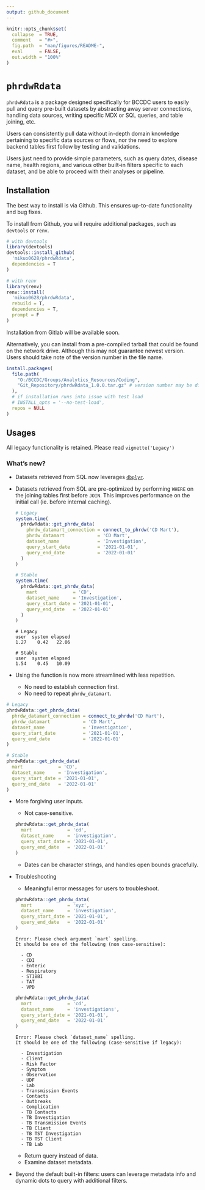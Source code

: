 ```yaml
---
output: github_document
---
```


<!-- README.md is generated from README.Rmd. Please edit that file -->

```r
knitr::opts_chunk$set(
  collapse  = TRUE,
  comment   = "#>",
  fig.path  = "man/figures/README-",
  eval      = FALSE,
  out.width = "100%"
)
```

# `phrdwRdata`

<!-- badges: start -->
<!-- badges: end -->

`phrdwRdata` is a package designed specifically for BCCDC users to easily
pull and query pre-built datasets by abstracting away server connections, 
handling data sources, writing specific MDX or SQL queries, and table joining,
etc. 

Users can consistently pull data without in-depth domain knowledge pertaining
to specific data sources or flows, nor the need to explore backend tables first
follow by testing and validations. 

Users just need to provide simple parameters, such as query dates, disease name,
health regions, and various other built-in filters specific to each dataset,
and be able to proceed with their analyses or pipeline.

## Installation

The best way to install is via Github. This ensures up-to-date functionality
and bug fixes.

To install from Github, you will require additional packages, such as 
`devtools` or `renv`.
```r

# with devtools
library(devtools)
devtools::install_github(
  'mikuo0628/phrdwRdata',
  dependencies = T
)

# with renv
library(renv)
renv::install(
  'mikuo0628/phrdwRdata',
  rebuild = T,
  dependencies = T,
  prompt = F
)

```

Installation from Gitlab will be available soon.

Alternatively, you can install from a pre-compiled tarball that could be found
on the network drive. Although this may not guarantee newest version. Users 
should take note of the version number in the file name.
```r

install.packages(
  file.path(
    "O:/BCCDC/Groups/Analytics_Resources/Coding",
    "Git_Repository/phrdwRdata_1.0.0.tar.gz" # version number may be different
  ),
  # if installation runs into issue with test load
  # INSTALL_opts = '--no-test-load', 
  repos = NULL
)

```

## Usages 

All legacy functionality is retained. Please read `vignette('Legacy')`

### What's new?

-  Datasets retrieved from SQL now leverages [`dbplyr`][dbplyr].
-  Datasets retrieved from SQL are pre-optimized by performing `WHERE` on
   the joining tables first before `JOIN`. This improves performance on
   the initial call (ie. before internal caching).
   ```r
   # Legacy
   system.time(
     phrdwRdata::get_phrdw_data(
       phrdw_datamart_connection = connect_to_phrdw('CD Mart'),
       phrdw_datamart            = 'CD Mart',
       dataset_name              = 'Investigation',
       query_start_date          = '2021-01-01',
       query_end_date            = '2022-01-01'
     )
   )
   
   # Stable
   system.time(
     phrdwRdata::get_phrdw_data(
       mart             = 'CD',
       dataset_name     = 'Investigation',
       query_start_date = '2021-01-01',
       query_end_date   = '2022-01-01'
     )
   )
   ```
   ```
   # Legacy
   user  system elapsed 
   1.27    0.42   22.06 
   
   # Stable
   user  system elapsed 
   1.54    0.45   10.09 
   ```
-  Using the function is now more streamlined with less repetition.

   -  No need to establish connection first.
   -  No need to repeat `phrdw_datamart`.
   
```r
# Legacy
phrdwRdata::get_phrdw_data(
  phrdw_datamart_connection = connect_to_phrdw('CD Mart'),
  phrdw_datamart            = 'CD Mart',
  dataset_name              = 'Investigation',
  query_start_date          = '2021-01-01',
  query_end_date            = '2022-01-01'
)

# Stable
phrdwRdata::get_phrdw_data(
  mart             = 'CD',
  dataset_name     = 'Investigation',
  query_start_date = '2021-01-01',
  query_end_date   = '2022-01-01'
)
```

-  More forgiving user inputs.

   -  Not case-sensitive.
   ```r
   phrdwRdata::get_phrdw_data(
     mart             = 'cd', 
     dataset_name     = 'investigation',
     query_start_date = '2021-01-01',
     query_end_date   = '2022-01-01'
   )
   ```
   -  Dates can be character strings, and handles open bounds gracefully.

-  Troubleshooting

   -  Meaningful error messages for users to troubleshoot.
   ```r
   phrdwRdata::get_phrdw_data(
     mart             = 'xyz', 
     dataset_name     = 'investigation',
     query_start_date = '2021-01-01',
     query_end_date   = '2022-01-01'
   )
   ```
   ```
   Error: Please check argument `mart` spelling.
   It should be one of the following (non case-sensitive):
   
     - CD
     - CDI
     - Enteric
     - Respiratory
     - STIBBI
     - TAT
     - VPD
   ```
   
   ```r
   phrdwRdata::get_phrdw_data(
     mart             = 'cd', 
     dataset_name     = 'investigations',
     query_start_date = '2021-01-01',
     query_end_date   = '2022-01-01'
   )
   ```
   ```
   Error: Please check `dataset_name` spelling.
   It should be one of the following (case-sensitive if legacy):
   
     - Investigation
     - Client
     - Risk Factor
     - Symptom
     - Observation
     - UDF
     - Lab
     - Transmission Events
     - Contacts
     - Outbreaks
     - Complication
     - TB Contacts
     - TB Investigation
     - TB Transmission Events
     - TB Client
     - TB TST Investigation
     - TB TST Client
     - TB Lab
   ```
   -  Return query instead of data.
   -  Examine dataset metadata.

-  Beyond the default built-in filters: users can leverage metadata info and 
   dynamic dots to query with additional filters.

[dbplyr]: https://dbplyr.tidyverse.org/
